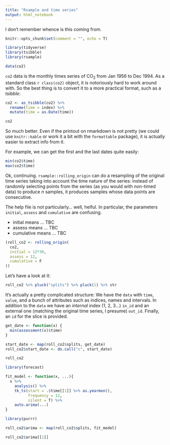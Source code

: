 ```yaml
---
title: "Rsample and time series"
output: html_notebook
---
```


I don't remember whence is this coming from. 

```r
knitr::opts_chunk$set(comment = "", echo = T)

library(tidyverse)
library(tsibble)
library(rsample)

data(co2)
``` 

`co2` data is the monthly times series of CO$_2$ from Jan 1956 to Dec 1994. As a standard class `r class(co2)` object, it is notoriously hard to work around with. So the best thing is to convert it to a more practical format, such as a _tsibble_: 

```r
co2 <- as_tsibble(co2) %>% 
  rename(time = index) %>% 
  mutate(time = as.Date(time))

co2 

```

So much better. Even if the printout on rmarkdown is not pretty (we could use `knitr::kable` or work it a bit with the `formattable` package), it is actually easier to extract info from it. 

For example, we can get the first and the last dates quite easily: 

```r
min(co2$time) 
max(co2$time)
```

Ok, continuing. `rsample::rolling_origin` can do a resampling of the original time series taking into account the time nature of the series: instead of randomly selecting points from the series (as you would with non-timed data) to produce _n_ samples, it produces samples whose data points are consecutive. 

The help file is not particularly... well, helful. In particular, the parameters `initial`, `assess` and `cumulative` are confusing. 

* initial means ... TBC
* assess means ... TBC
* cumulative means ... TBC


```r
(roll_co2 <- rolling_origin(
  co2, 
  initial = 12*30, 
  assess = 12,
  cumulative = F
))

```

Let's have a look at it:

```r
roll_co2 %>% pluck("splits") %>% pluck(1) %>% str
```

It's actually a pretty complicated structure: We have the `data` with `time`, `value`, and a bunch of attributes such as indices, names and intervals. In addition to the `data` we have an _internal_ index (1, 2, 3...) `in_id` and an external one (matching the original time series, I presume) `out_id`. Finally, an `id` for the slice is provided. 

```r
get_date <- function(x) {
  min(assessment(x)$time)
}

start_date <- map(roll_co2$splits, get_date)
roll_co2$start_date <- do.call("c", start_date)

roll_co2

library(forecast)

fit_model <- function(x, ...){
  x %>% 
    analysis() %>% 
    tk_ts(start = .$time[[1]] %>% as.yearmon(), 
          frequency = 12, 
          silent = T) %>% 
    auto.arima(...)
}

library(purrr)

roll_co2$arima <- map(roll_co2$splits, fit_model)

roll_co2$arima[[1]]
```

